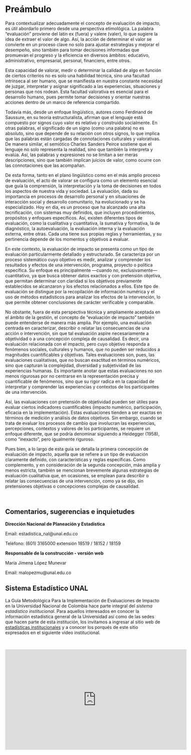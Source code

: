 # Preámbulo {.unnumbered}

<!-- ![](img/Portada.jpg){width="60%" fig-align="center"} -->

Para contextualizar adecuadamente el concepto de evaluación de impacto, es útil abordarlo primero desde una perspectiva etimológica. La palabra “evaluación” proviene del latín ex (fuera) y valere (valer), lo que sugiere la idea de extraer el valor de algo. Así, la acción de determinar el valor se convierte en un proceso clave no solo para ajustar estrategias y mejorar el desempeño, sino también para tomar decisiones informadas que promuevan el progreso y la eficiencia en diversos ámbitos: educativo, administrativo, empresarial, personal, financiero, entre otros.

Esta capacidad de valorar, medir o determinar la calidad de algo en función de ciertos criterios no es solo una habilidad técnica, sino una facultad intrínseca al ser humano, que se manifiesta en nuestra constante necesidad de juzgar, interpretar y asignar significado a las experiencias, situaciones y personas que nos rodean. Esta facultad valorativa es esencial para el desarrollo humano, pues permite tomar decisiones y orientar nuestras acciones dentro de un marco de referencia compartido.

Todavía más, desde un enfoque lingüístico, autores como Ferdinand de Saussure, en su teoría estructuralista, afirman que el lenguaje está compuesto por signos cuyo valor es relativo y construido socialmente. En otras palabras, el significado de un signo (como una palabra) no es absoluto, sino que depende de su relación con otros signos, lo que implica que las palabras están cargadas de connotaciones culturales y valorativas. De manera similar, el semiótico Charles Sanders Peirce sostiene que el lenguaje no solo representa la realidad, sino que también la interpreta y evalúa. Así, las palabras y expresiones no se limitan a ser meras descripciones, sino que también implican juicios de valor, como ocurre con las connotaciones que las acompañan.

De esta forma, tanto en el plano lingüístico como en el más amplio proceso de evaluación, el acto de valorar se configura como un elemento esencial que guía la comprensión, la interpretación y la toma de decisiones en todos los aspectos de nuestra vida y sociedad.
La evaluación, dada su importancia en procesos de desarrollo personal y en situaciones de interacción social y desarrollo comunitario, ha evolucionado y se ha especializado. Hoy en día, es un proceso que ha alcanzado una alta tecnificación, con sistemas muy definidos, que incluyen procedimientos, propósitos y enfoques específicos. Así, existen diferentes tipos de evaluación, como la cualitativa y cuantitativa, la sumativa y formativa, la de diagnóstico, la autoevaluación, la evaluación interna y la evaluación externa, entre otras. Cada una tiene sus propias reglas y herramientas, y su pertinencia depende de los momentos y objetivos a evaluar.

En este contexto, la evaluación de impacto se presenta como un tipo de evaluación particularmente detallado y estructurado. Se caracteriza por un proceso sistemático cuyo objetivo es medir, analizar y comprender los resultados y efectos de una intervención, programa, proyecto o política específica. Su enfoque es principalmente —cuando no, exclusivamente— cuantitativo, ya que busca obtener datos exactos y con pretensión objetiva, que permitan determinar con claridad si los objetivos previamente establecidos se alcanzaron y los efectos relacionados a ellos. Este tipo de evaluación se distingue por la recopilación de información numérica y el uso de métodos estadísticos para analizar los efectos de la intervención, lo que permite obtener conclusiones de carácter verificable y comparable.

No obstante, fuera de esta perspectiva técnica y ampliamente aceptada en el ámbito de la gestión, el concepto de “evaluación de impacto” también puede entenderse de manera más amplia. Por ejemplo, una evaluación centrada en caracterizar, describir o relatar las consecuencias de una acción o intervención, sin que tal evaluación aspire necesariamente a objetividad o a una concepción compleja de causalidad. Es decir, una evaluación relacionada con el impacto, pero cuyo objetivo responda a fenómenos sociales, culturales y humanos, que no pueden ser reducidos a magnitudes cuantificables y objetivas. 
Tales evaluaciones son, pues, las evaluaciones cualitativas, que no buscan exactitud en términos numéricos, sino que capturan la complejidad, diversidad y subjetividad de las experiencias humanas. Es importante anotar que estas evaluaciones no son menos rigurosas por no centrarse en la representación precisa y cuantificable de fenómenos, sino que su rigor radica en la capacidad de interpretar y comprender las experiencias y contextos de los participantes de una intervención.

Así, las evaluaciones con pretensión de objetividad pueden ser útiles para evaluar ciertos indicadores cuantificables (impacto numérico, participación, eficacia en la implementación). Estas evaluaciones tienden a ser exactas en términos de medición y análisis de datos objetivos. Sin embargo, cuando se trata de evaluar los procesos de cambio que involucran las experiencias, percepciones, contextos y valores de los participantes, se requiere un enfoque diferente, que se podría denominar siguiendo a Heidegger (1958), como “inexacto”, pero igualmente riguroso.

Pues bien, a lo largo de esta guía se detalla la primera concepción de evaluación de impacto, aquella que se refiere a un tipo de evaluación claramente definido, con características y reglas específicas. Como complemento, y en consideración de la segunda concepción, más amplia y menos estricta, también se mencionan brevemente algunas estrategias de evaluación cualitativa que, en ocasiones, se emplean para describir o relatar las consecuencias de una intervención, como ya se dijo, sin pretensiones objetivas o concepciones complejas de causalidad.

<br/>

<h2>**Comentarios, sugerencias e inquietudes**</h2>

**Dirección Nacional de Planeación y Estadística**

Email: estadistica_nal\@unal.edu.co

Teléfono: (601) 3165000 extensión 18519 / 18152 / 18159

**Responsable de la construcción - versión web**

María Jimena López Munevar

Email: malopezmu\@unal.edu.co

<!-- <html> -->
<!-- <center> -->
<!-- <iframe width="580" height="320" src="https://www.youtube.com/embed/pLvXfSzyYUM" frameborder="0" gesture="media" allow="encrypted-media" allowfullscreen></iframe> -->
<!-- </center> -->
<!-- </html> -->


<h2>**Sistema Estadístico UNAL**</h2> 

La Guía Metodológica Para la Implementación de Evaluaciones de Impacto en la Universidad Nacional de Colombia hace parte integral del *sistema estadístico institucional*. Para aquellos interesados en conocer la información estadística general de la Universidad así como de las sedes que hacen parte de esta institución, los invitamos a ingresar al sitio web de [estadísticas institucionales](http://estadisticas.unal.edu.co/home/){target="_blank"} y a conocer los porqués de este sitio expresados en el siguiente video institucional.

<br/>

<html>
<center>
<iframe width="580" height="320" src="https://www.youtube.com/embed/D1228EikvoM" frameborder="0" allow="accelerometer; autoplay; encrypted-media; gyroscope; picture-in-picture" allowfullscreen></iframe>
</center>
</html>
